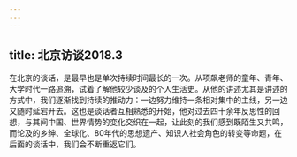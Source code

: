 ```yaml
---
---
---
```

title: 北京访谈2018.3
---




在北京的谈话，是最早也是单次持续时间最长的一次。从项飙老师的童年、青年、大学时代一路追溯，试着了解他较少谈及的个人生活史。从他的讲述尤其是讲述的方式中，我们逐渐找到持续的推动力：一边努力维持一条相对集中的主线，另一边又随时延宕开去。这也是谈话者互相熟悉的开始，他对过去四十余年反思性的回想，与其间中国、世界情势的变化交织在一起，让此刻的我们感到既陌生又共鸣，而论及的乡绅、全球化、80年代的思想遗产、知识人社会角色的转变等命题，在后面的谈话中，我们会不断重返它们。